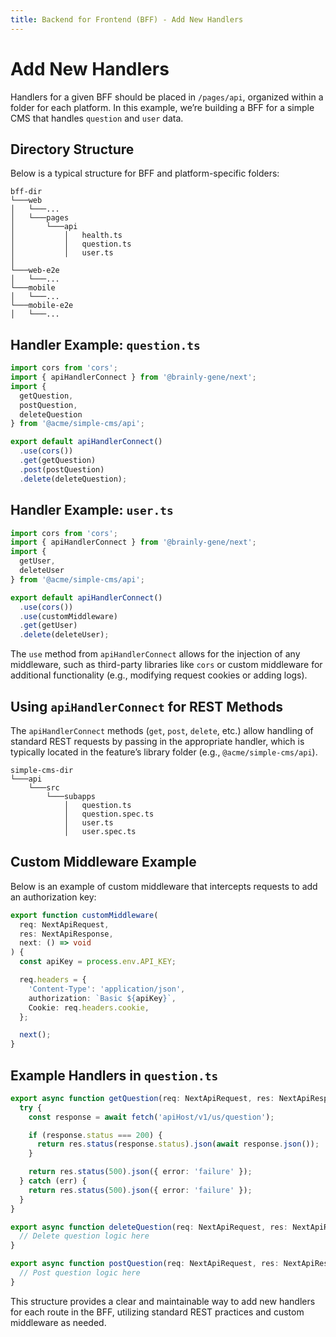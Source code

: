 ```yaml
---
title: Backend for Frontend (BFF) - Add New Handlers
---
```


# Add New Handlers

Handlers for a given BFF should be placed in `/pages/api`, organized within a folder for each platform. In this example, we’re building a BFF for a simple CMS that handles `question` and `user` data.

## Directory Structure

Below is a typical structure for BFF and platform-specific folders:

```
bff-dir
└───web
│   └───...
│   └───pages
│       └───api
│           │   health.ts
│           │   question.ts
│           │   user.ts
│
└───web-e2e
│   └───...
└───mobile
│   └───...
└───mobile-e2e
│   └───...
```

## Handler Example: `question.ts`

```typescript
import cors from 'cors';
import { apiHandlerConnect } from '@brainly-gene/next';
import {
  getQuestion,
  postQuestion,
  deleteQuestion
} from '@acme/simple-cms/api';

export default apiHandlerConnect()
  .use(cors())
  .get(getQuestion)
  .post(postQuestion)
  .delete(deleteQuestion);
```

## Handler Example: `user.ts`

```typescript
import cors from 'cors';
import { apiHandlerConnect } from '@brainly-gene/next';
import {
  getUser,
  deleteUser
} from '@acme/simple-cms/api';

export default apiHandlerConnect()
  .use(cors())
  .use(customMiddleware)
  .get(getUser)
  .delete(deleteUser);
```

The `use` method from `apiHandlerConnect` allows for the injection of any middleware, such as third-party libraries like `cors` or custom middleware for additional functionality (e.g., modifying request cookies or adding logs).

## Using `apiHandlerConnect` for REST Methods

The `apiHandlerConnect` methods (`get`, `post`, `delete`, etc.) allow handling of standard REST requests by passing in the appropriate handler, which is typically located in the feature’s library folder (e.g., `@acme/simple-cms/api`).

```
simple-cms-dir
└───api
    └───src
        └───subapps
            │   question.ts
            │   question.spec.ts
            │   user.ts
            │   user.spec.ts
```

## Custom Middleware Example

Below is an example of custom middleware that intercepts requests to add an authorization key:

```typescript
export function customMiddleware(
  req: NextApiRequest,
  res: NextApiResponse,
  next: () => void
) {
  const apiKey = process.env.API_KEY;

  req.headers = {
    'Content-Type': 'application/json',
    authorization: `Basic ${apiKey}`,
    Cookie: req.headers.cookie,
  };

  next();
}
```

## Example Handlers in `question.ts`

```typescript
export async function getQuestion(req: NextApiRequest, res: NextApiResponse) {
  try {
    const response = await fetch('apiHost/v1/us/question');

    if (response.status === 200) {
      return res.status(response.status).json(await response.json());
    }

    return res.status(500).json({ error: 'failure' });
  } catch (err) {
    return res.status(500).json({ error: 'failure' });
  }
}

export async function deleteQuestion(req: NextApiRequest, res: NextApiResponse) {
  // Delete question logic here
}

export async function postQuestion(req: NextApiRequest, res: NextApiResponse) {
  // Post question logic here
}
```

This structure provides a clear and maintainable way to add new handlers for each route in the BFF, utilizing standard REST practices and custom middleware as needed.